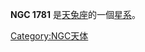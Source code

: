 {{NGCInfoBox|NGCID=NGC 1781|發現者=弗里德里希·威廉·赫歇爾|發現日期=1785年2月6日|其他編號=NGC 1794,ESO 553-7,MCG -3-14-2|曆元=J2000.0|赤經=5時7分55.1秒
|赤緯=-18°11'24"|星座=[[天兔座|天兔座]]|星體=星系|星等=12.7|表面亮度=12.9|藍等=13.7}}

'''NGC 1781''' 是[[天兔座|天兔座]]的一個[[星系|星系]]。
{{NGCReference|1781}}
{{Catalogs|NGC=1781}}

[[Category:NGC天体|Category:NGC天体]]